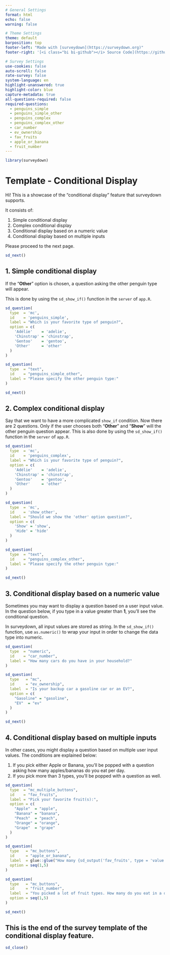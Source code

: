 ```yaml
---
# General Settings
format: html
echo: false
warning: false

# Theme Settings
theme: default
barposition: top
footer-left: "Made with [surveydown](https://surveydown.org)"
footer-right: '[<i class="bi bi-github"></i> Source Code](https://github.com/surveydown-dev/templates)'

# Survey Settings
use-cookies: false
auto-scroll: false
rate-survey: false
system-language: en
highlight-unanswered: true
highlight-color: blue
capture-metadata: true
all-questions-required: false
required-questions:
  - penguins_simple
  - penguins_simple_other
  - penguins_complex
  - penguins_complex_other
  - car_number
  - ev_ownership
  - fav_fruits
  - apple_or_banana
  - fruit_number
---
```


```r
library(surveydown)
```

::: {.sd_page id=welcome}

# Template - Conditional Display

Hi! This is a showcase of the "conditional display" feature that surveydown supports.

It consists of:

1. Simple conditional display
2. Complex conditional display
3. Conditional display based on a numeric value
4. Conditional display based on multiple inputs

Please proceed to the next page.

```r
sd_next()
```

:::

::: {.sd_page id=basic_showif}

## 1. Simple conditional display

If the "**Other**" option is chosen, a question asking the other penguin type will appear.

This is done by using the `sd_show_if()` function in the `server` of `app.R`.

```r
sd_question(
  type  = 'mc',
  id    = 'penguins_simple',
  label = "Which is your favorite type of penguin?",
  option = c(
    'Adélie'    = 'adelie',
    'Chinstrap' = 'chinstrap',
    'Gentoo'    = 'gentoo',
    'Other'     = 'other'
  )
)

sd_question(
  type  = "text",
  id    = "penguins_simple_other",
  label = "Please specify the other penguin type:"
)

sd_next()
```

:::

::: {.sd_page id=custom_showif}

## 2. Complex conditional display

Say that we want to have a more complicated `show_if` condition. Now there are 2 questions. Only if the user chooses both "**Other**" and "**Show**" will the other penguin question appear. This is also done by using the `sd_show_if()` function in the `server` of `app.R`.

```r
sd_question(
  type  = 'mc',
  id    = 'penguins_complex',
  label = "Which is your favorite type of penguin?",
  option = c(
    'Adélie'    = 'adelie',
    'Chinstrap' = 'chinstrap',
    'Gentoo'    = 'gentoo',
    'Other'     = 'other'
  )
)

sd_question(
  type  = 'mc',
  id    = 'show_other',
  label = "Should we show the 'other' option question?",
  option = c(
    'Show' = 'show',
    'Hide' = 'hide'
  )
)

sd_question(
  type  = "text",
  id    = "penguins_complex_other",
  label = "Please specify the other penguin type:"
)

sd_next()
```

:::

::: {.sd_page id=numeric_show_if}

## 3. Conditional display based on a numeric value

Sometimes you may want to display a question based on a user input value. In the question below, if you type in a value greater than **1**, you'll see the conditional question.

::: {.callout-note}
In surveydown, all input values are stored as string. In the `sd_show_if()` function, use `as.numeric()` to wrap your input in order to change the data type into numeric.
:::

```r
sd_question(
  type  = "numeric",
  id    = "car_number",
  label = "How many cars do you have in your household?"
)

sd_question(
  type   = "mc",
  id     = "ev_ownership",
  label  = "Is your backup car a gasoline car or an EV?",
  option = c(
    "Gasoline" = "gasoline",
    "EV"  = "ev"
  )
)

sd_next()
```

:::

::: {.sd_page id=multi_show_if}

## 4. Conditional display based on multiple inputs

In other cases, you might display a question based on multiple user input values. The conditions are explained below:

1. If you pick either Apple or Banana, you'll be popped with a question asking how many apples/bananas do you eat per day.
2. If you pick more than 3 types, you'll be popped with a question as well.

```r
sd_question(
  type  = "mc_multiple_buttons",
  id    = "fav_fruits",
  label = "Pick your favorite fruit(s):",
  option = c(
    "Apple"  = "apple",
    "Banana" = "banana",
    "Peach"  = "peach",
    "Orange" = "orange",
    "Grape"  = "grape"
  )
)

sd_question(
  type   = "mc_buttons",
  id     = "apple_or_banana",
  label  = glue::glue("How many {sd_output('fav_fruits', type = 'value')}(s) do you eat in a day?"),
  option = seq(1,5)
)

sd_question(
  type   = "mc_buttons",
  id     = "fruit_number",
  label  = "You picked a lot of fruit types. How many do you eat in a day?",
  option = seq(1,5)
)

sd_next()
```

:::

::: {.sd_page id=end}

## This is the end of the survey template of the conditional display feature.

```r
sd_close()
```

:::

